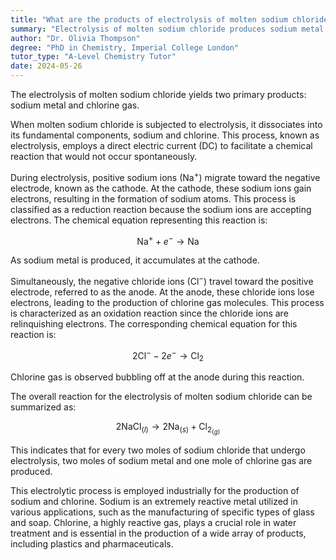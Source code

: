 ```yaml
---
title: "What are the products of electrolysis of molten sodium chloride?"
summary: "Electrolysis of molten sodium chloride produces sodium metal and chlorine gas as its primary products."
author: "Dr. Olivia Thompson"
degree: "PhD in Chemistry, Imperial College London"
tutor_type: "A-Level Chemistry Tutor"
date: 2024-05-26
---
```


The electrolysis of molten sodium chloride yields two primary products: sodium metal and chlorine gas.

When molten sodium chloride is subjected to electrolysis, it dissociates into its fundamental components, sodium and chlorine. This process, known as electrolysis, employs a direct electric current (DC) to facilitate a chemical reaction that would not occur spontaneously.

During electrolysis, positive sodium ions ($\text{Na}^+$) migrate toward the negative electrode, known as the cathode. At the cathode, these sodium ions gain electrons, resulting in the formation of sodium atoms. This process is classified as a reduction reaction because the sodium ions are accepting electrons. The chemical equation representing this reaction is:

$$
\text{Na}^+ + e^- \rightarrow \text{Na}
$$

As sodium metal is produced, it accumulates at the cathode.

Simultaneously, the negative chloride ions ($\text{Cl}^-$) travel toward the positive electrode, referred to as the anode. At the anode, these chloride ions lose electrons, leading to the production of chlorine gas molecules. This process is characterized as an oxidation reaction since the chloride ions are relinquishing electrons. The corresponding chemical equation for this reaction is:

$$
2\text{Cl}^- - 2e^- \rightarrow \text{Cl}_2
$$

Chlorine gas is observed bubbling off at the anode during this reaction.

The overall reaction for the electrolysis of molten sodium chloride can be summarized as:

$$
2\text{NaCl}_{(l)} \rightarrow 2\text{Na}_{(s)} + \text{Cl}_2_{(g)}
$$

This indicates that for every two moles of sodium chloride that undergo electrolysis, two moles of sodium metal and one mole of chlorine gas are produced.

This electrolytic process is employed industrially for the production of sodium and chlorine. Sodium is an extremely reactive metal utilized in various applications, such as the manufacturing of specific types of glass and soap. Chlorine, a highly reactive gas, plays a crucial role in water treatment and is essential in the production of a wide array of products, including plastics and pharmaceuticals.
    